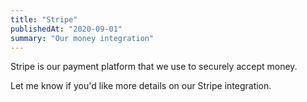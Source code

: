 ```yaml
---
title: "Stripe"
publishedAt: "2020-09-01"
summary: "Our money integration"
---
```


Stripe is our payment platform that we use to securely accept money.

Let me know if you'd like more details on our Stripe integration.

<!--- © Aven LLC and Aven Contributors. Licensed under Creative Commons CC BY-NC-SA 4.0 https://creativecommons.org/licenses/by-nc-sa/4.0/ -->
